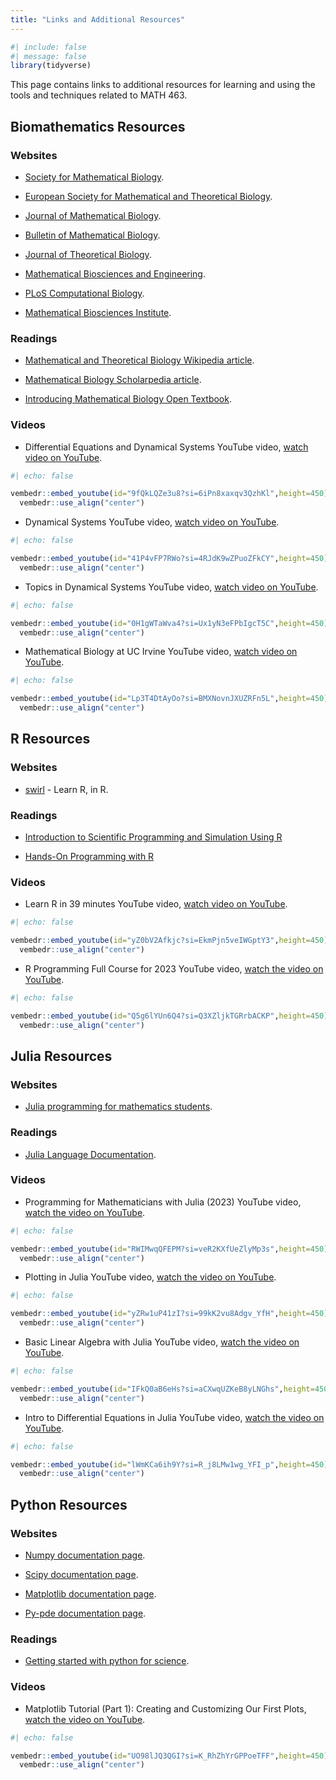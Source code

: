 ```yaml
---
title: "Links and Additional Resources"
---
```


```r
#| include: false
#| message: false
library(tidyverse)
```


This page contains links to additional resources for learning and using the tools and techniques related to MATH 463.

## Biomathematics Resources

### Websites

* [Society for Mathematical Biology](https://smb.org/).

* [European Society for Mathematical and Theoretical Biology](https://www.esmtb.org/).

* [Journal of Mathematical Biology](https://www-springer-com.ezp.scranton.edu/journal/285).

* [Bulletin of Mathematical Biology](https://www-springer-com.ezp.scranton.edu/journal/11538).

* [Journal of Theoretical Biology](https://www-sciencedirect-com.ezp.scranton.edu/journal/journal-of-theoretical-biology).

* [Mathematical Biosciences and Engineering](https://www.aimsciences.org/mbe).

* [PLoS Computational Biology](https://journals.plos.org/ploscompbiol/).

* [Mathematical Biosciences Institute](https://mbi.osu.edu/).

### Readings

* [Mathematical and Theoretical Biology Wikipedia article](https://en.wikipedia.org/wiki/Mathematical_and_theoretical_biology).

* [Mathematical Biology Scholarpedia article](http://www.scholarpedia.org/article/Mathematical_biology).

* [Introducing Mathematical Biology Open Textbook](https://sheffield.pressbooks.pub/introducingmathematicalbiology/).

### Videos

*  Differential Equations and Dynamical Systems YouTube video, [watch video on YouTube](https://youtu.be/9fQkLQZe3u8?si=6iPn8xaxqv3QzhKl).
  
```r
#| echo: false

vembedr::embed_youtube(id="9fQkLQZe3u8?si=6iPn8xaxqv3QzhKl",height=450) %>%
  vembedr::use_align("center")
```


*  Dynamical Systems YouTube video, [watch video on YouTube](https://youtu.be/41P4vFP7RWo?si=4RJdK9wZPuoZFkCY).
  
```r
#| echo: false

vembedr::embed_youtube(id="41P4vFP7RWo?si=4RJdK9wZPuoZFkCY",height=450) %>%
  vembedr::use_align("center")
```


*  Topics in Dynamical Systems YouTube video, [watch video on YouTube](https://youtu.be/0H1gWTaWva4?si=Ux1yN3eFPbIgcT5C).
  
```r
#| echo: false

vembedr::embed_youtube(id="0H1gWTaWva4?si=Ux1yN3eFPbIgcT5C",height=450) %>%
  vembedr::use_align("center")
```


*  Mathematical Biology at UC Irvine YouTube video, [watch video on YouTube](https://youtu.be/Lp3T4DtAyOo?si=BMXNovnJXUZRFn5L).
  
```r
#| echo: false

vembedr::embed_youtube(id="Lp3T4DtAyOo?si=BMXNovnJXUZRFn5L",height=450) %>%
  vembedr::use_align("center")
```

## R Resources

### Websites

* [swirl](https://swirlstats.com/) - Learn R, in R.

### Readings

* [Introduction to Scientific Programming and Simulation Using R](https://nyu-cdsc.github.io/learningr/assets/simulation.pdf)

* [Hands-On Programming with R](https://rstudio-education.github.io/hopr/)

### Videos

*  Learn R in 39 minutes YouTube video, [watch video on YouTube](https://youtu.be/yZ0bV2Afkjc?si=EkmPjn5veIWGptY3).
  
```r
#| echo: false

vembedr::embed_youtube(id="yZ0bV2Afkjc?si=EkmPjn5veIWGptY3",height=450) %>%
  vembedr::use_align("center")
```

*  R Programming Full Course for 2023 YouTube video, [watch the video on YouTube](https://www.youtube.com/live/Q5g6lYUn6Q4?si=Q3XZljkTGRrbACKP).
  
```r
#| echo: false

vembedr::embed_youtube(id="Q5g6lYUn6Q4?si=Q3XZljkTGRrbACKP",height=450) %>%
  vembedr::use_align("center")
```

## Julia Resources

### Websites

* [Julia programming for mathematics students](https://courses.smp.uq.edu.au/MATH2504/2023/).

### Readings

* [Julia Language Documentation](https://docs.julialang.org/en/v1/).

### Videos

*  Programming for Mathematicians with Julia (2023) YouTube video, [watch the video on YouTube](https://youtu.be/RWIMwqQFEPM?si=veR2KXfUeZlyMp3s).
  
```r
#| echo: false

vembedr::embed_youtube(id="RWIMwqQFEPM?si=veR2KXfUeZlyMp3s",height=450) %>%
  vembedr::use_align("center")
```


*  Plotting in Julia YouTube video, [watch the video on YouTube](https://youtu.be/yZRw1uP41zI?si=99kK2vu8Adgv_YfH).
  
```r
#| echo: false

vembedr::embed_youtube(id="yZRw1uP41zI?si=99kK2vu8Adgv_YfH",height=450) %>%
  vembedr::use_align("center")
```


*  Basic Linear Algebra with Julia YouTube video, [watch the video on YouTube](https://youtu.be/IFkQ0aB6eHs?si=aCXwqUZKeB8yLNGh).
  
```r
#| echo: false

vembedr::embed_youtube(id="IFkQ0aB6eHs?si=aCXwqUZKeB8yLNGhs",height=450) %>%
  vembedr::use_align("center")
```


*  Intro to Differential Equations in Julia YouTube video, [watch the video on YouTube](https://youtu.be/lWmKCa6ih9Y?si=R_j8LMw1wg_YFI_p).
  
```r
#| echo: false

vembedr::embed_youtube(id="lWmKCa6ih9Y?si=R_j8LMw1wg_YFI_p",height=450) %>%
  vembedr::use_align("center")
```


## Python Resources


### Websites

* [Numpy documentation page](https://numpy.org/).

* [Scipy documentation page](https://scipy.org/).

* [Matplotlib documentation page](https://matplotlib.org/).

* [Py-pde documentation page](https://py-pde.readthedocs.io/en/latest/getting_started.html).

### Readings

* [Getting started with python for science](https://scipy-lectures.org/intro/).

### Videos


*  Matplotlib Tutorial (Part 1): Creating and Customizing Our First Plots, [watch the video on YouTube](https://youtu.be/UO98lJQ3QGI?si=K_RhZhYrGPPoeTFF).
  
```r
#| echo: false

vembedr::embed_youtube(id="UO98lJQ3QGI?si=K_RhZhYrGPPoeTFF",height=450) %>%
  vembedr::use_align("center")
```